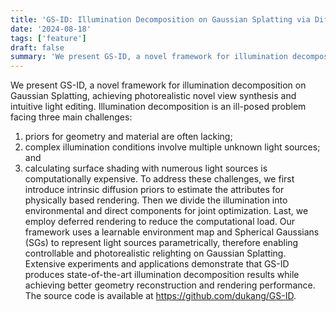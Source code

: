 ```yaml
---
title: 'GS-ID: Illumination Decomposition on Gaussian Splatting via Diffusion Prior and  Parametric Light Source Optimization'
date: '2024-08-18'
tags: ['feature']
draft: false
summary: 'We present GS-ID, a novel framework for illumination decomposition on Gaussian Splatting, achieving photorealistic novel view synthesis and intuitive light editing.'
---
```


We present GS-ID, a novel framework for illumination decomposition on Gaussian Splatting, achieving photorealistic novel view synthesis and intuitive light editing.
Illumination decomposition is an ill-posed problem facing three main challenges: 
1) priors for geometry and material are often lacking;
2) complex illumination conditions involve multiple unknown light sources; and
3) calculating surface shading with numerous light sources is computationally expensive.
To address these challenges, we first introduce intrinsic diffusion priors to estimate the attributes for physically based rendering.
Then we divide the illumination into environmental and direct components for joint optimization.
Last, we employ deferred rendering to reduce the computational load.
Our framework uses a learnable environment map and Spherical Gaussians (SGs) to represent light sources parametrically, therefore enabling controllable and photorealistic relighting on Gaussian Splatting.
Extensive experiments and applications demonstrate that GS-ID produces state-of-the-art illumination decomposition results while achieving better geometry reconstruction and rendering performance. The source code is available at https://github.com/dukang/GS-ID.